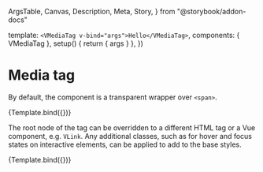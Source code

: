   ArgsTable,
  Canvas,
  Description,
  Meta,
  Story,
} from "@storybook/addon-docs"


<Meta title="Components/VMediaTag" component={VMediaTag} />

  template: `<VMediaTag v-bind="args">Hello</VMediaTag>`,
  components: { VMediaTag },
  setup() {
    return { args }
  },
})

# Media tag

<Description of={VMediaTag} />

<ArgsTable of={VMediaTag} />

By default, the component is a transparent wrapper over `<span>`.

<Canvas>
  <Story name="Default">{Template.bind({})}</Story>
</Canvas>

The root node of the tag can be overridden to a different HTML tag or a Vue
component, e.g. `VLink`. Any additional classes, such as for hover and focus
states on interactive elements, can be applied to add to the base styles.

<Canvas>
  <Story
    name="Custom node"
    args={{
      tag: "a",
      href: "https://wordpress.org/",
    }}
  >
    {Template.bind({})}
  </Story>
</Canvas>
